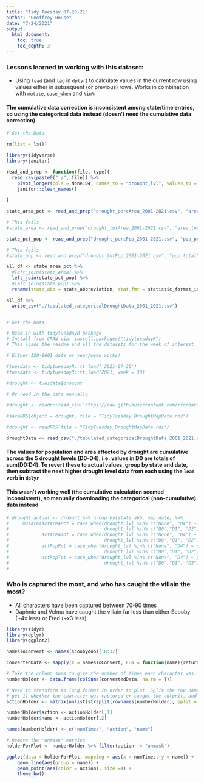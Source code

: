 ```yaml
---
title: "Tidy Tuesday 07-20-21"
author: "Geoffrey House"
date: "7/24/2021"
output:
  html_document:
    toc: true
    toc_depth: 3
---
```


### Lessons learned in working with this dataset:
* Using `lead` (and `lag` in `dplyr`) to calculate values in the current row using values either in subsequent (or previous) rows. Works in combination with `mutate`, `case_when` and `%in%`

#### The cumulative data correction is inconsistent among state/time entries, so using the categorical data instead (doesn't need the cumulative data correction)

```r
# Get the Data

rm(list = ls())

library(tidyverse)
library(janitor)

read_and_prep <- function(file, type){
  read_csv(paste0("./", file)) %>% 
    pivot_longer(cols = None:D4, names_to = "drought_lvl", values_to = type) %>% 
    janitor::clean_names()
  
}

state_area_pct <- read_and_prep("drought_percArea_2001-2021.csv", "area_pct")

# This fails
#state_area <- read_and_prep("drought_totArea_2001-2021.csv", "area_total")

state_pct_pop <- read_and_prep("drought_percPop_2001-2021.csv", "pop_pct")

# This fails
#state_pop <- read_and_prep("drought_totPop_2001-2021.csv", "pop_total")

all_df <- state_area_pct %>% 
  #left_join(state_area) %>% 
  left_join(state_pct_pop) %>% 
  #left_join(state_pop) %>% 
  rename(state_abb = state_abbreviation, stat_fmt = statistic_format_id)

all_df %>% 
  write_csv("./tabulated_categoricalDroughtData_2001_2021.csv")


# Get the Data

# Read in with tidytuesdayR package 
# Install from CRAN via: install.packages("tidytuesdayR")
# This loads the readme and all the datasets for the week of interest

# Either ISO-8601 date or year/week works!

#tuesdata <- tidytuesdayR::tt_load('2021-07-20')
#tuesdata <- tidytuesdayR::tt_load(2021, week = 30)

#drought <- tuesdata$drought

# Or read in the data manually

#drought <- readr::read_csv('https://raw.githubusercontent.com/rfordatascience/tidytuesday/master/data/2021/2021-07-20/drought.csv')

#saveRDS(object = drought, file = "TidyTuesday_DroughtMapData.rds")

#drought <- readRDS(file = "TidyTuesday_DroughtMapData.rds")

```

```r

droughtData <- read_csv("./tabulated_categoricalDroughtData_2001_2021.csv")

```


#### The values for population and area affected by drought are cumulative across the 5 drought levels (D0-D4), i.e. values in D0 are totals of sum(D0:D4). To revert these to actual values, group by state and date, then subtract the next higher drought level data from each using the `lead` verb in `dplyr`

#### This wasn't working well (the cumulative calculation seemed inconsistent), so manually downloading the categorical (non-cumulative) data instead

```r

# drought_actual <- drought %>% group_by(state_abb, map_date) %>%
#     mutate(actAreaPct = case_when(drought_lvl %in% c("None", "D4") ~ area_pct,
#                                   drought_lvl %in% c("D0","D1", "D2", "D3") ~ area_pct - lead(x = area_pct, n = 1)),
#            actAreaTot = case_when(drought_lvl %in% c("None", "D4") ~ area_total,
#                                   drought_lvl %in% c("D0","D1", "D2", "D3") ~ area_total - lead(x = area_total, n = 1)),
#            actPopPct = case_when(drought_lvl %in% c("None", "D4") ~ pop_pct,
#                                   drought_lvl %in% c("D0","D1", "D2", "D3") ~ pop_pct - lead(x = pop_pct, n = 1)),
#            actPopTot = case_when(drought_lvl %in% c("None", "D4") ~ pop_total,
#                                   drought_lvl %in% c("D0","D1", "D2", "D3") ~ pop_total - lead(x = pop_total, n = 1)))
# 


```

### Who is captured the most, and who has caught the villain the most?

* All characters have been captured between 70-90 times
* Daphnie and Velma have caught the villain far less than either Scooby (~4x less) or Fred (~x3 less)

```r

library(tidyr)
library(dplyr)
library(ggplot2)

namesToConvert <- names(scoobydoo)[18:32]

convertedData <- sapply(X = namesToConvert, FUN = function(name){return(as.logical(scoobydoo[[name]]))})

# Take the column sums to give the number of times each character was captured or caught the culprit
numberHolder <- data.frame(colSums(convertedData, na.rm = T))

# Need to transform to long format in order to plot. Split the row names on '_' to 
# get 1) whether the character was captured or caught the culprit, and 2) who the character is
actionHolder <- matrix(unlist(strsplit(rownames(numberHolder), split = "_")), ncol = 2, byrow = T)

numberHolder$action <- actionHolder[,1]
numberHolder$name <- actionHolder[,2]

names(numberHolder) <- c("numTimes", "action", "name")

# Remove the 'unmask' entries
holderForPlot <- numberHolder %>% filter(action != "unmask")

ggplot(data = holderForPlot, mapping = aes(x = numTimes, y = name)) + 
    geom_line(aes(group = name)) + 
    geom_point(aes(color = action), size =4) + 
    theme_bw()

```
